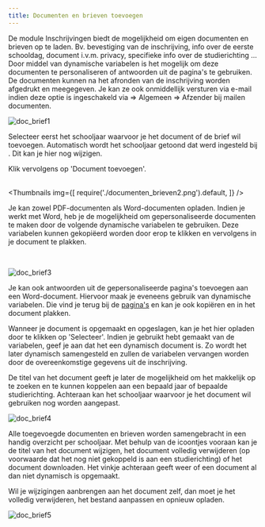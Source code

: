 ```yaml
---
title: Documenten en brieven toevoegen
---
```


De module Inschrijvingen biedt de mogelijkheid om eigen documenten en brieven op te laden. Bv. bevestiging van de inschrijving, info over de eerste schooldag, document i.v.m. privacy, specifieke info over de studierichting ... Door middel van dynamische variabelen is het mogelijk om deze documenten te personaliseren of antwoorden uit de pagina's te gebruiken. De documenten kunnen na het afronden van de inschrijving worden afgedrukt en meegegeven. Je kan ze ook onmiddellijk versturen via e-mail indien deze optie is ingeschakeld via <LegacyAction img="beheer.PNG" text="Beheer"/> => Algemeen => Afzender bij mailen documenten. 

![doc_brief1](./documenten_brieven1.png)


Selecteer eerst het schooljaar waarvoor je het document of de brief wil toevoegen. Automatisch wordt het schooljaar getoond dat werd ingesteld bij <LegacyAction img="beheer.PNG" text="Beheer"/>. Dit kan je hier nog wijzigen. 

Klik vervolgens op 'Document toevoegen'.  
<br /> 

<Thumbnails img={[
    require('./documenten_brieven2.png').default, 
]} />


Je kan zowel PDF-documenten als Word-documenten opladen. Indien je werkt met Word, heb je de mogelijkheid om gepersonaliseerde documenten te maken door de volgende dynamische variabelen te gebruiken. Deze variabelen kunnen gekopiëerd worden door erop te klikken en vervolgens in je document te plakken.  

<br /> 

![doc_brief3](./documenten_brieven3.png)

Je kan ook antwoorden uit de gepersonaliseerde pagina's toevoegen aan een Word-document. Hiervoor maak je eveneens gebruik van dynamische variabelen. Die vind je terug bij de [pagina's](/inschrijvingen/opstart_config/pagina/#dynamische-variabelen-gebruiken-in-documenten-en-brieven) en kan je ook kopiëren en in het document plakken. 

Wanneer je document is opgemaakt en opgeslagen, kan je het hier opladen door te klikken op 'Selecteer'. Indien je gebruikt hebt gemaakt van de variabelen, geef je aan dat het een dynamisch document is. Zo wordt het later dynamisch samengesteld en zullen de variabelen vervangen worden door de overeenkomstige gegevens uit de inschrijving.

De titel van het document geeft je later de mogelijkheid om het makkelijk op te zoeken en te kunnen koppelen aan een bepaald jaar of bepaalde studierichting. Achteraan kan het schooljaar waarvoor je het document wil gebruiken nog worden aangepast.   

![doc_brief4](./documenten_brieven4.png)

Alle toegevoegde documenten en brieven worden samengebracht in een handig overzicht per schooljaar. Met behulp van de icoontjes vooraan kan je de titel van het document wijzigen, het document volledig verwijderen (op voorwaarde dat het nog niet gekoppeld is aan een studierichting) of het document downloaden. Het vinkje achteraan geeft weer of een document al dan niet dynamisch is opgemaakt. 

Wil je wijzigingen aanbrengen aan het document zelf, dan moet je het volledig verwijderen, het bestand aanpassen en opnieuw opladen. 

![doc_brief5](./documenten_brieven5.png)